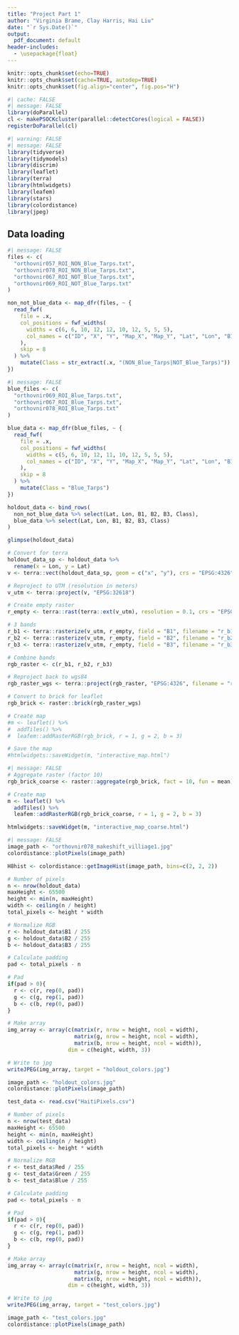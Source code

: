 ```yaml
---
title: "Project Part 1"
author: "Virginia Brame, Clay Harris, Hai Liu"
date: "`r Sys.Date()`"
output:
  pdf_document: default
header-includes:
  - \usepackage{float}
---
```

```r
knitr::opts_chunk$set(echo=TRUE)
knitr::opts_chunk$set(cache=TRUE, autodep=TRUE)
knitr::opts_chunk$set(fig.align="center", fig.pos="H")
```

```r
#| cache: FALSE
#| message: FALSE
library(doParallel)
cl <- makePSOCKcluster(parallel::detectCores(logical = FALSE))
registerDoParallel(cl)
```

```r
#| warning: FALSE
#| message: FALSE
library(tidyverse)
library(tidymodels)
library(discrim)
library(leaflet)
library(terra)
library(htmlwidgets)
library(leafem)
library(stars)
library(colordistance)
library(jpeg)
```

## Data loading

```r
#| message: FALSE
files <- c(
  "orthovnir057_ROI_NON_Blue_Tarps.txt",
  "orthovnir078_ROI_NON_Blue_Tarps.txt",
  "orthovnir067_ROI_NOT_Blue_Tarps.txt",
  "orthovnir069_ROI_NOT_Blue_Tarps.txt"
)

non_not_blue_data <- map_dfr(files, ~ {
  read_fwf(
    file = .x,
    col_positions = fwf_widths(
      widths = c(6, 6, 10, 12, 12, 10, 12, 5, 5, 5),
      col_names = c("ID", "X", "Y", "Map_X", "Map_Y", "Lat", "Lon", "B1", "B2", "B3")
    ),
    skip = 8
  ) %>%
    mutate(Class = str_extract(.x, "(NON_Blue_Tarps|NOT_Blue_Tarps)"))
})
```

```r
#| message: FALSE
blue_files <- c(
  "orthovnir069_ROI_Blue_Tarps.txt",
  "orthovnir067_ROI_Blue_Tarps.txt",
  "orthovnir078_ROI_Blue_Tarps.txt"
)

blue_data <- map_dfr(blue_files, ~ {
  read_fwf(
    file = .x,
    col_positions = fwf_widths(
      widths = c(5, 6, 10, 12, 11, 10, 12, 5, 5, 5),
      col_names = c("ID", "X", "Y", "Map_X", "Map_Y", "Lat", "Lon", "B1", "B2", "B3")
    ),
    skip = 8
  ) %>%
    mutate(Class = "Blue_Tarps")
})
```

```r
holdout_data <- bind_rows(
  non_not_blue_data %>% select(Lat, Lon, B1, B2, B3, Class),
  blue_data %>% select(Lat, Lon, B1, B2, B3, Class)
)

glimpse(holdout_data)
```
```r
# Convert for terra
holdout_data_sp <- holdout_data %>% 
  rename(x = Lon, y = Lat)
v <- terra::vect(holdout_data_sp, geom = c("x", "y"), crs = "EPSG:4326")

# Reproject to UTM (resolution in meters)
v_utm <- terra::project(v, "EPSG:32618")

# Create empty raster
r_empty <- terra::rast(terra::ext(v_utm), resolution = 0.1, crs = "EPSG:32618")

# 3 bands
r_b1 <- terra::rasterize(v_utm, r_empty, field = "B1", filename = "r_b1.tif", overwrite = TRUE)
r_b2 <- terra::rasterize(v_utm, r_empty, field = "B2", filename = "r_b2.tif", overwrite = TRUE)
r_b3 <- terra::rasterize(v_utm, r_empty, field = "B3", filename = "r_b3.tif", overwrite = TRUE)

# Combine bands
rgb_raster <- c(r_b1, r_b2, r_b3)

# Reproject back to wgs84
rgb_raster_wgs <- terra::project(rgb_raster, "EPSG:4326", filename = "rgb_raster_wgs.tif", overwrite = TRUE)

# Convert to brick for leaflet
rgb_brick <- raster::brick(rgb_raster_wgs)
```

```r
# Create map
#m <- leaflet() %>%
#  addTiles() %>%
#  leafem::addRasterRGB(rgb_brick, r = 1, g = 2, b = 3)

# Save the map
#htmlwidgets::saveWidget(m, "interactive_map.html")
```

```r
#| message: FALSE
# Aggregate raster (factor 10)
rgb_brick_coarse <- raster::aggregate(rgb_brick, fact = 10, fun = mean)
```

```r
# Create map
m <- leaflet() %>%
  addTiles() %>%
  leafem::addRasterRGB(rgb_brick_coarse, r = 1, g = 2, b = 3)

htmlwidgets::saveWidget(m, "interactive_map_coarse.html")
```

```r
#| message: FALSE
image_path <- "orthovnir078_makeshift_villiage1.jpg"
colordistance::plotPixels(image_path)

H8hist <- colordistance::getImageHist(image_path, bins=c(2, 2, 2))
```

```r
# Number of pixels
n <- nrow(holdout_data)
maxHeight <- 65500
height <- min(n, maxHeight)
width <- ceiling(n / height)
total_pixels <- height * width

# Normalize RGB
r <- holdout_data$B1 / 255
g <- holdout_data$B2 / 255
b <- holdout_data$B3 / 255

# Calculate padding
pad <- total_pixels - n

# Pad
if(pad > 0){
  r <- c(r, rep(0, pad))
  g <- c(g, rep(1, pad))
  b <- c(b, rep(0, pad))
}

# Make array
img_array <- array(c(matrix(r, nrow = height, ncol = width),
                     matrix(g, nrow = height, ncol = width),
                     matrix(b, nrow = height, ncol = width)),
                   dim = c(height, width, 3))

# Write to jpg
writeJPEG(img_array, target = "holdout_colors.jpg")
```

```r
image_path <- "holdout_colors.jpg"
colordistance::plotPixels(image_path)
```

```r
test_data <- read.csv("HaitiPixels.csv")
```

```r
# Number of pixels
n <- nrow(test_data)
maxHeight <- 65500
height <- min(n, maxHeight)
width <- ceiling(n / height)
total_pixels <- height * width

# Normalize RGB
r <- test_data$Red / 255
g <- test_data$Green / 255
b <- test_data$Blue / 255

# Calculate padding
pad <- total_pixels - n

# Pad
if(pad > 0){
  r <- c(r, rep(0, pad))
  g <- c(g, rep(1, pad))
  b <- c(b, rep(0, pad))
}

# Make array
img_array <- array(c(matrix(r, nrow = height, ncol = width),
                     matrix(g, nrow = height, ncol = width),
                     matrix(b, nrow = height, ncol = width)),
                   dim = c(height, width, 3))

# Write to jpg
writeJPEG(img_array, target = "test_colors.jpg")
```

```r
image_path <- "test_colors.jpg"
colordistance::plotPixels(image_path)
```